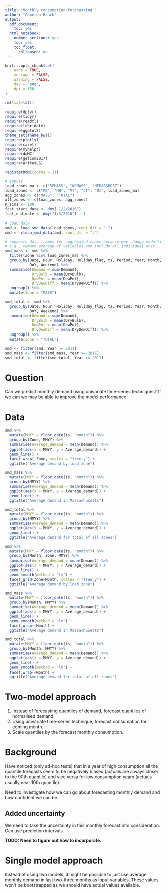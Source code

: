 ```yaml
---
title: "Monthly consumption forecasting."
author: "Cameron Roach"
output:
  pdf_document:
    toc: yes
  html_notebook:
    number_sections: yes
    toc: yes
    toc_float:
      collapsed: no
---
```


```r
knitr::opts_chunk$set(
	echo = TRUE,
	message = FALSE,
	warning = FALSE,
	dev = "png",
	dpi = 150
)

rm(list=ls())

require(dplyr)
require(tidyr)
require(readxl)
require(lubridate)
require(ggplot2)
theme_set(theme_bw())
require(plotly)
require(caret)
require(myhelpr)
require(doMC)
require(gefcom2017)
require(WriteXLS)

registerDoMC(cores = 11)

# Inputs
load_zones_ma <- c("SEMASS", "WCMASS", "NEMASSBOST")
load_zones <- c("ME", "NH", "VT", "CT", "RI", load_zones_ma)
agg_zones <- c("MASS", "TOTAL")
all_zones <- c(load_zones, agg_zones)
n_sims <- 100
fcst_start_date <- dmy("1/2/2016")
fcst_end_date <- dmy("1/3/2016") - 1

# Load data
smd <- load_smd_data(load_zones, root_dir = ".")
smd <- clean_smd_data(smd, root_dir = ".")

# separate data frames for aggregated zones because may change modelling, 
# e.g., remove average of variables and include all individual ones.
smd_mass <- smd %>% 
  filter(Zone %in% load_zones_ma) %>% 
  group_by(Date, Hour, Holiday, Holiday_flag, ts, Period, Year, Month, DoW,
           DoY, Weekend) %>% 
  summarise(Demand = sum(Demand),
            DryBulb = mean(DryBulb),
            DewPnt = mean(DewPnt),
            DryDewDiff = mean(DryDewDiff)) %>% 
  ungroup() %>% 
  mutate(Zone = "MASS")

smd_total <- smd %>% 
  group_by(Date, Hour, Holiday, Holiday_flag, ts, Period, Year, Month, DoW,
           DoY, Weekend) %>% 
  summarise(Demand = sum(Demand),
            DryBulb = mean(DryBulb),
            DewPnt = mean(DewPnt),
            DryDewDiff = mean(DryDewDiff)) %>% 
  ungroup() %>% 
  mutate(Zone = "TOTAL")

smd <- filter(smd, Year >= 2011)
smd_mass <- filter(smd_mass, Year >= 2011)
smd_total <- filter(smd_total, Year >= 2011)
```


# Question

Can we predict monthly demand using univariate time-series techniques? If we can we may be able to improve the model performance.

# Data

```r
smd %>%
  mutate(MMYY = floor_date(ts, "month")) %>% 
  group_by(Zone, MMYY) %>% 
  summarise(Average_demand = mean(Demand)) %>% 
  ggplot(aes(x = MMYY, y = Average_demand)) + 
  geom_line() + 
  facet_wrap(~Zone, scales = "free_y") +
  ggtitle("Average demand by load zone")

smd_mass %>%
  mutate(MMYY = floor_date(ts, "month")) %>% 
  group_by(MMYY) %>% 
  summarise(Average_demand = mean(Demand)) %>% 
  ggplot(aes(x = MMYY, y = Average_demand)) + 
  geom_line() + 
  ggtitle("Average demand in Massachusetts")

smd_total %>%
  mutate(MMYY = floor_date(ts, "month")) %>% 
  group_by(MMYY) %>% 
  summarise(Average_demand = mean(Demand)) %>% 
  ggplot(aes(x = MMYY, y = Average_demand)) + 
  geom_line() + 
  ggtitle("Average demand for total of all zones")
```

```r
smd %>%
  mutate(MMYY = floor_date(ts, "month")) %>% 
  group_by(Month, Zone, MMYY) %>% 
  summarise(Average_demand = mean(Demand)) %>% 
  ggplot(aes(x = MMYY, y = Average_demand)) + 
  geom_line() + 
  geom_smooth(method = "lm") +
  facet_grid(Zone~Month, scales = "free_y") +
  ggtitle("Average demand by load zone")

smd_mass %>%
  mutate(MMYY = floor_date(ts, "month")) %>% 
  group_by(Month, MMYY) %>% 
  summarise(Average_demand = mean(Demand)) %>% 
  ggplot(aes(x = MMYY, y = Average_demand)) + 
  geom_line() + 
  geom_smooth(method = "lm") +
  facet_wrap(~Month) + 
  ggtitle("Average demand in Massachusetts")

smd_total %>%
  mutate(MMYY = floor_date(ts, "month")) %>% 
  group_by(Month, MMYY) %>% 
  summarise(Average_demand = mean(Demand)) %>% 
  ggplot(aes(x = MMYY, y = Average_demand)) + 
  geom_line() +
  geom_smooth(method = "lm") +
  facet_wrap(~Month) + 
  ggtitle("Average demand for total of all zones")
```


# Two-model approach

1. Instead of forecasting quantiles of demand, forecast quantiles of normalised demand.
2. Using univariate time-series technique, forecast consumption for coming month.
3. Scale quantiles by the forecast monthly consumption.


# Background

Have noticed (only ad-hoc tests) that in a year of high consumption all the quantile forecasts seem to be negatively biased (actuals are always closer to the 90th quantile) and vice versa for low consumption years (actuals usually near 10th quantile).

Need to investigate how we can go about forecasting monthly demand and how confident we can be.

## Added uncertainty

We need to take the uncertainty in this monthly forecast into consideration. Can use prediction intervals.

**TODO: Need to figure out how to incorporate.**

# Single model approach

Instead of using two models, it might be possible to just use average monthly demand in last two-three months as input variables. These values won't be bootstrapped as we should have actual values available.

